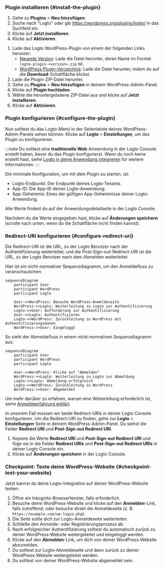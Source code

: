 
### Plugin installieren \{#install-the-plugin}

<Tabs>

<TabItem value="admin-panel" label="Über das WordPress-Admin-Panel">

1. Gehe zu **Plugins** > **Neu hinzufügen**.
2. Suche nach "Logto" oder gib https://wordpress.org/plugins/logto/ in das Suchfeld ein.
3. Klicke auf **Jetzt installieren**.
4. Klicke auf **Aktivieren**.

</TabItem>

<TabItem value="upload" label="Über Upload">

1. Lade das Logto WordPress-Plugin von einem der folgenden Links herunter:
   - [Neueste Version](https://github.com/logto-io/wordpress/releases): Lade die Datei herunter, deren Name im Format `logto-plugin-<version>.zip` ist.
   - [WordPress Plugin-Verzeichnis](https://wordpress.org/plugins/logto/): Lade die Datei herunter, indem du auf die **Download**-Schaltfläche klickst.
2. Lade die Plugin-ZIP-Datei herunter.
3. Gehe zu **Plugins** > **Neu hinzufügen** in deinem WordPress-Admin-Panel.
4. Klicke auf **Plugin hochladen**.
5. Wähle die heruntergeladene ZIP-Datei aus und klicke auf **Jetzt installieren**.
6. Klicke auf **Aktivieren**.

</TabItem>

</Tabs>

### Plugin konfigurieren \{#configure-the-plugin}

Nun solltest du das Logto-Menü in der Seitenleiste deines WordPress-Admin-Panels sehen können. Klicke auf **Logto** > **Einstellungen**, um das Plugin zu konfigurieren.

:::note
Du solltest eine **traditionelle Web**-Anwendung in der Logto Console erstellt haben, bevor du das Plugin konfigurierst. Wenn du noch keine erstellt hast, siehe [Logto in deine Anwendung integrieren](/integrate-logto/integrate-logto-into-your-application) für weitere Informationen.
:::

Die minimale Konfiguration, um mit dem Plugin zu starten, ist:

- Logto-Endpunkt: Der Endpunkt deines Logto-Tenants.
- App-ID: Die App-ID deiner Logto-Anwendung.
- App-Geheimnis: Eines der gültigen App-Geheimnisse deiner Logto-Anwendung.

Alle Werte findest du auf der Anwendungsdetailseite in der Logto Console.

Nachdem du die Werte eingegeben hast, klicke auf **Änderungen speichern** (scrolle nach unten, wenn du die Schaltfläche nicht finden kannst).

### Redirect-URI konfigurieren \{#configure-redirect-uri}

Die Redirect-URI ist die URL, zu der Logto Benutzer nach der Authentifizierung weiterleitet; und die Post-Sign-out-Redirect-URI ist die URL, zu der Logto Benutzer nach dem Abmelden weiterleitet.

Hier ist ein nicht-normativer Sequenzdiagramm, um den Anmeldefluss zu veranschaulichen:

```mermaid
sequenceDiagram
    participant User
    participant WordPress
    participant Logto

    User->>WordPress: Besuche WordPress-Anmeldeseite
    WordPress->>Logto: Weiterleitung zu Logto zur Authentifizierung
    Logto->>User: Aufforderung zur Authentifizierung
    User->>Logto: Authentifizieren
    Logto->>WordPress: Zurückleitung zu WordPress mit Authentifizierungsdaten
    WordPress->>User: Eingeloggt
```

So sieht der Abmeldefluss in einem nicht-normativen Sequenzdiagramm aus:

```mermaid
sequenceDiagram
    participant User
    participant WordPress
    participant Logto

    User->>WordPress: Klicke auf "Abmelden"
    WordPress->>Logto: Weiterleitung zu Logto zur Abmeldung
    Logto->>Logto: Abmeldung erfolgreich
    Logto->>WordPress: Zurückleitung zu WordPress
    WordPress->>User: Abgemeldet
```

Um mehr darüber zu erfahren, warum eine Weiterleitung erforderlich ist, siehe [Anmeldeerfahrung erklärt](/concepts/sign-in-experience).

In unserem Fall müssen wir beide Redirect-URIs in deiner Logto Console konfigurieren. Um die Redirect-URI zu finden, gehe zur **Logto** > **Einstellungen**-Seite in deinem WordPress-Admin-Panel. Du siehst die Felder **Redirect URI** und **Post-Sign-out Redirect URI**.

1. Kopiere die Werte **Redirect URI** und **Post-Sign-out Redirect URI** und füge sie in die Felder **Redirect URIs** und **Post-Sign-out Redirect URIs** in deiner Logto Console ein.
2. Klicke auf **Änderungen speichern** in der Logto Console.

### Checkpoint: Teste deine WordPress-Website \{#checkpoint-test-your-website}

Jetzt kannst du deine Logto-Integration auf deiner WordPress-Website testen:

1. Öffne ein Inkognito-Browserfenster, falls erforderlich.
2. Besuche deine WordPress-Website und klicke auf den **Anmelden**-Link, falls zutreffend; oder besuche direkt die Anmeldeseite (z. B. `https://example.com/wp-login.php`).
3. Die Seite sollte dich zur Logto-Anmeldeseite weiterleiten.
4. Schließe den Anmelde- oder Registrierungsprozess ab.
5. Nach erfolgreicher Authentifizierung solltest du automatisch zurück zu deiner WordPress-Website weitergeleitet und eingeloggt werden.
6. Klicke auf den **Abmelden**-Link, um dich von deiner WordPress-Website abzumelden.
7. Du solltest zur Logto-Abmeldeseite und dann zurück zu deiner WordPress-Website weitergeleitet werden.
8. Du solltest von deiner WordPress-Website abgemeldet sein.